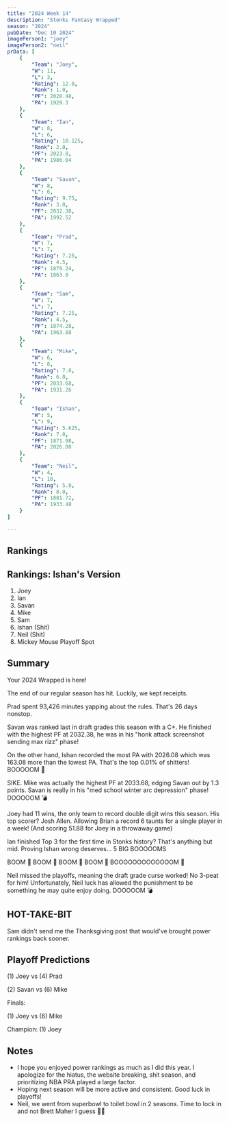 ```yaml
---
title: "2024 Week 14"
description: "Stonks Fantasy Wrapped"
season: "2024"
pubDate: "Dec 10 2024"
imagePerson1: "joey"
imagePerson2: "neil"
prData: [
    {
        "Team": "Joey",
        "W": 11,
        "L": 3,
        "Rating": 12.0,
        "Rank": 1.0,
        "PF": 2028.48,
        "PA": 1929.3
    },
    {
        "Team": "Ian",
        "W": 8,
        "L": 6,
        "Rating": 10.125,
        "Rank": 2.0,
        "PF": 2023.8,
        "PA": 1986.04
    },
    {
        "Team": "Savan",
        "W": 8,
        "L": 6,
        "Rating": 9.75,
        "Rank": 3.0,
        "PF": 2032.38,
        "PA": 1992.52
    },
    {
        "Team": "Prad",
        "W": 7,
        "L": 7,
        "Rating": 7.25,
        "Rank": 4.5,
        "PF": 1879.24,
        "PA": 1863.0
    },
    {
        "Team": "Sam",
        "W": 7,
        "L": 7,
        "Rating": 7.25,
        "Rank": 4.5,
        "PF": 1874.28,
        "PA": 1963.88
    },
    {
        "Team": "Mike",
        "W": 6,
        "L": 8,
        "Rating": 7.0,
        "Rank": 6.0,
        "PF": 2033.68,
        "PA": 1931.26
    },
    {
        "Team": "Ishan",
        "W": 5,
        "L": 9,
        "Rating": 5.625,
        "Rank": 7.0,
        "PF": 1871.98,
        "PA": 2026.08
    },
    {
        "Team": "Neil",
        "W": 4,
        "L": 10,
        "Rating": 5.0,
        "Rank": 8.0,
        "PF": 1881.72,
        "PA": 1933.48
    }
]

---
```



## Rankings

<PowerRankingTable client:load data={frontmatter.prData} />

## Rankings: Ishan's Version

1. Joey
2. Ian
3. Savan
4. Mike
5. Sam
6. Ishan (Shit)
7. Neil (Shit)
8. Mickey Mouse Playoff Spot

## Summary

Your 2024 Wrapped is here!

The end of our regular season has hit. Luckily, we kept receipts.

Prad spent 93,426 minutes yapping about the rules. That's 26 days nonstop.

Savan was ranked last in draft grades this season with a C+. He finished with the highest PF at 2032.38, he was in his "honk attack screenshot sending
max rizz" phase!

On the other hand, Ishan recorded the most PA with 2026.08 which was 163.08 more than the lowest PA. That's the top 0.01% of shitters! BOOOOOM 💪

SIKE. Mike was actually the highest PF at 2033.68, edging Savan out by 1.3 points. Savan is really in his "med school winter arc depression"
phase! DOOOOOM 💣

Joey had 11 wins, the only team to record double digit wins this season. His top scorer? Josh Allen. Allowing Brian a record 6 taunts for a single player
in a week! (And scoring 51.88 for Joey in a throwaway game)

Ian finished Top 3 for the first time in Stonks history? That's anything but mid. Proving Ishan wrong deserves... 5 BIG BOOOOOMS

BOOM 💪 BOOM 💪 BOOM 💪 BOOM 💪 BOOOOOOOOOOOOOM 💪

Neil missed the playoffs, meaning the draft grade curse worked! No 3-peat for him! Unfortunately, Neil luck has allowed the punishment to be something
he may quite enjoy doing. DOOOOOM 💣

## HOT-TAKE-BIT

Sam didn't send me the Thanksgiving post that would've brought power rankings back sooner.

## Playoff Predictions

(1) Joey vs (4) Prad

(2) Savan vs (6) Mike

Finals:

(1) Joey vs (6) Mike

Champion: (1) Joey

## Notes

* I hope you enjoyed power rankings as much as I did this year. I apologize for the hiatus, the website breaking, shit season, and prioritizing NBA PRA played a large factor.
* Hoping next season will be more active and consistent. Good luck in playoffs!
* Neil, we went from superbowl to toilet bowl in 2 seasons. Time to lock in and not Brett Maher I guess 🤷‍♂️
